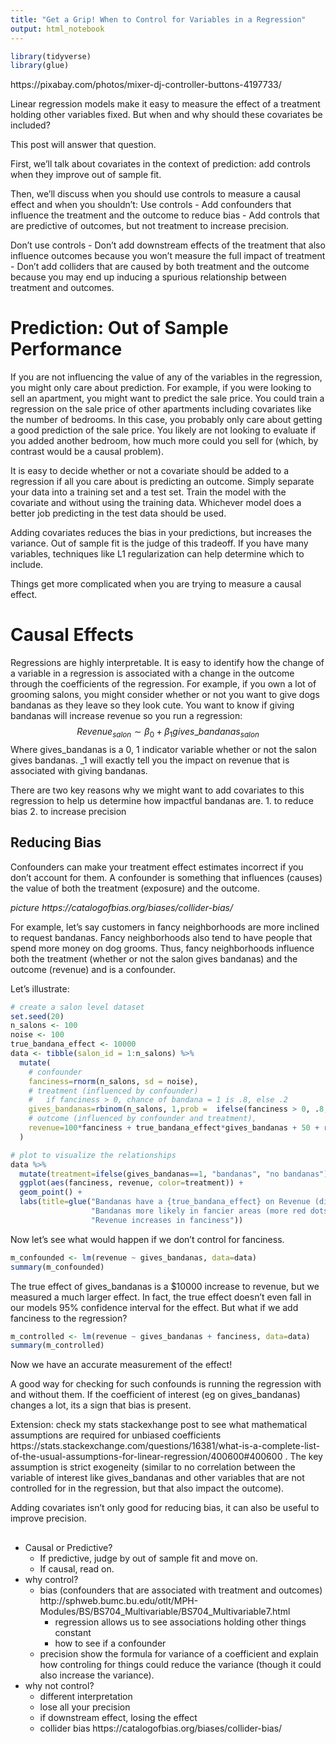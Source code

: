 ```yaml
---
title: "Get a Grip! When to Control for Variables in a Regression"
output: html_notebook
---
```

```r
library(tidyverse)
library(glue)
```


https://pixabay.com/photos/mixer-dj-controller-buttons-4197733/


Linear regression models make it easy to measure the effect of a treatment holding other variables fixed. But when and why should these covariates be included?

This post will answer that question. 

First, we'll talk about covariates in the context of prediction: add controls when they improve out of sample fit.


Then, we'll discuss when you should use controls to measure a causal effect and when you shouldn't:
Use controls
- Add confounders that influence the treatment and the outcome to reduce bias
- Add controls that are predictive of outcomes, but not treatment to increase precision.

Don't use controls
- Don't add downstream effects of the treatment that also influence outcomes because you won't measure the full impact of treatment
- Don't add colliders that are caused by both treatment and the outcome because you may end up inducing a spurious relationship between treatment and outcomes.

# Prediction: Out of Sample Performance
If you are not influencing the value of any of the variables in the regression, you might only care about prediction. For example, if you were looking to sell an apartment, you might want to predict the sale price. You could train a regression on the sale price of other apartments including covariates like the number of bedrooms. In this case, you probably only care about getting a good prediction of the sale price. You likely are not looking to evaluate if you added another bedroom, how much more could you sell for (which, by contrast would be a causal problem).

It is easy to decide whether or not a covariate should be added to a regression if all you care about is predicting an outcome. Simply separate your data into a training set and a test set. Train the model with the covariate and without using the training data. Whichever model does a better job predicting in the test data should be used. 

Adding covariates reduces the bias in your predictions, but increases the variance. Out of sample fit is the judge of this tradeoff. If you have many variables, techniques like L1 regularization can help determine which to include.

Things get more complicated when you are trying to measure a causal effect.

# Causal Effects
Regressions are highly interpretable. It is easy to identify how the change of a variable in a regression is associated with a change in the outcome through the coefficients of the regression. For example, if you own a lot of grooming salons, you might consider whether or not you want to give dogs bandanas as they leave so they look cute. You want to know if giving bandanas will increase revenue so you run a regression:
$$
Revenue_{salon} \sim \beta_0 + \beta_1gives\_bandanas_{salon}
$$
Where gives_bandanas is a 0, 1 indicator variable whether or not the salon gives bandanas. \beta_1 will exactly tell you the impact on revenue that is associated with giving bandanas. 

There are two key reasons why we might want to add covariates to this regression to help us determine how impactful bandanas are.
1. to reduce bias
2. to increase precision

## Reducing Bias

Confounders can make your treatment effect estimates incorrect if you don't account for them. A confounder is something that influences (causes) the value of both the treatment (exposure) and the outcome. 

*picture https://catalogofbias.org/biases/collider-bias/ *

For example, let's say customers in fancy neighborhoods are more inclined to request bandanas. Fancy neighborhoods also tend to have people that spend more money on dog grooms. Thus, fancy neighborhoods influence both the treatment (whether or not the salon gives bandanas) and the outcome (revenue) and is a confounder.

Let's illustrate:

```r
# create a salon level dataset
set.seed(20)
n_salons <- 100
noise <- 100
true_bandana_effect <- 10000
data <- tibble(salon_id = 1:n_salons) %>% 
  mutate(
    # confounder
    fanciness=rnorm(n_salons, sd = noise),
    # treatment (influenced by confounder)
    #   if fanciness > 0, chance of bandana = 1 is .8, else .2
    gives_bandanas=rbinom(n_salons, 1,prob =  ifelse(fanciness > 0, .8, .2)),
    # outcome (influenced by confounder and treatment),
    revenue=100*fanciness + true_bandana_effect*gives_bandanas + 50 + rnorm(n_salons, sd=noise)
  )

# plot to visualize the relationships
data %>% 
  mutate(treatment=ifelse(gives_bandanas==1, "bandanas", "no bandanas")) %>% 
  ggplot(aes(fanciness, revenue, color=treatment)) +
  geom_point() +
  labs(title=glue("Bandanas have a {true_bandana_effect} on Revenue (distance between red and blue curves)\n",
                  "Bandanas more likely in fancier areas (more red dots on right than left as compared to blue dots)\n",
                  "Revenue increases in fanciness"))
```

Now let's see what would happen if we don't control for fanciness.

```r
m_confounded <- lm(revenue ~ gives_bandanas, data=data)
summary(m_confounded)
```

The true effect of gives_bandanas is a \$10000 increase to revenue, but we measured a much larger effect. In fact, the true effect doesn't even fall in our models 95% confidence interval for the effect. But what if we add fanciness to the regression?

```r
m_controlled <- lm(revenue ~ gives_bandanas + fanciness, data=data)
summary(m_controlled)
```

Now we have an accurate measurement of the effect!

A good way for checking for such confounds is running the regression with and without them. If the coefficient of interest (eg on gives_bandanas) changes a lot, its a sign that bias is present.

Extension: check my stats stackexhange post to see what mathematical assumptions are required for unbiased coefficients https://stats.stackexchange.com/questions/16381/what-is-a-complete-list-of-the-usual-assumptions-for-linear-regression/400600#400600 . The key assumption is strict exogeneity (similar to no correlation between the variable of interest like gives_bandanas and other variables that are not controlled for in the regression, but that also impact the outcome).


Adding covariates isn't only good for reducing bias, it can also be useful to improve precision.

##




- Causal or Predictive?
  - If predictive, judge by out of sample fit and move on.
  - If causal, read on.

- why control?
  - bias (confounders that are associated with treatment and outcomes)
  http://sphweb.bumc.bu.edu/otlt/MPH-Modules/BS/BS704_Multivariable/BS704_Multivariable7.html
    - regression allows us to see associations holding other things constant
    - how to see if a confounder
  
  - precision
    show the formula for variance of a coefficient and explain how controling for things could reduce the variance (though it could also increase the variance).

- why not control?
  - different interpretation 
  - lose all your precision
  - if downstream effect, losing the effect
  - collider bias https://catalogofbias.org/biases/collider-bias/
  
  
  
